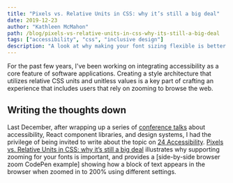 ```yaml
---
title: "Pixels vs. Relative Units in CSS: why it’s still a big deal"
date: 2019-12-23
author: "Kathleen McMahon"
path: /blog/pixels-vs-relative-units-in-css-why-its-still-a-big-deal
tags: ["accessibility", "css", "inclusive design"]
description: "A look at why making your font sizing flexible is better for your users."
---
```


For the past few years, I've been working on integrating accessibility as a core feature of software applications. Creating a style architecture that utilizes relative CSS units and unitless values is a key part of crafting an experience that includes users that rely on zooming to browse the web.

## Writing the thoughts down

Last December, after wrapping up a series of [conference talks](https://noti.st/resource11) about accessibility, React component libraries, and design systems, I had the privilege of being invited to write about the topic on [24 Accessibility](https://twitter.com/24accessibility). [Pixels vs. Relative Units in CSS: why it’s still a big deal](https://www.24a11y.com/2019/pixels-vs-relative-units-in-css-why-its-still-a-big-deal/) illustrates why supporting zooming for your fonts is important, and provides a [side-by-side browser zoom CodePen example] showing how a block of text appears in the browser when zoomed in to 200% using different settings.
